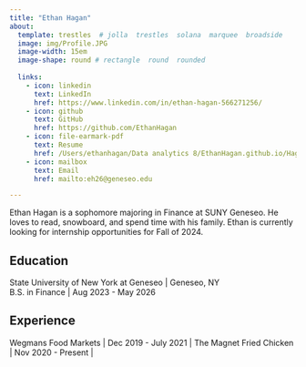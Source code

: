 ```yaml
---
title: "Ethan Hagan"
about: 
  template: trestles  # jolla  trestles  solana  marquee  broadside
  image: img/Profile.JPG
  image-width: 15em
  image-shape: round # rectangle  round  rounded
  
  links:
    - icon: linkedin
      text: LinkedIn
      href: https://www.linkedin.com/in/ethan-hagan-566271256/
    - icon: github
      text: GitHub
      href: https://github.com/EthanHagan
    - icon: file-earmark-pdf
      text: Resume
      href: /Users/ethanhagan/Data analytics 8/EthanHagan.github.io/Hagan_Ethan_Resume.pdf
    - icon: mailbox
      text: Email
      href: mailto:eh26@geneseo.edu

---
```



Ethan Hagan is a sophomore majoring in Finance at SUNY Geneseo. He loves to read, snowboard, and spend time with his family. Ethan is currently looking for internship opportunities for Fall of 2024. 

## Education

State University of New York at Geneseo | Geneseo, NY <br>
B.S. in Finance | Aug 2023 - May 2026 <br>


## Experience

Wegmans Food Markets | Dec 2019 - July 2021 | The Magnet Fried Chicken | Nov 2020 - Present | 


